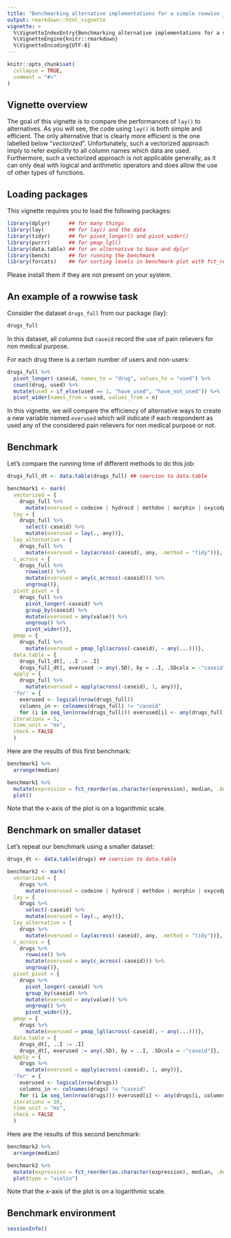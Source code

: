 ```yaml
---
title: "Benchmarking alternative implementations for a simple rowwise job"
output: rmarkdown::html_vignette
vignette: >
  %\VignetteIndexEntry{Benchmarking alternative implementations for a simple rowwise job}
  %\VignetteEngine{knitr::rmarkdown}
  %\VignetteEncoding{UTF-8}
---
```


```r
knitr::opts_chunk$set(
  collapse = TRUE,
  comment = "#>"
)
```

## Vignette overview

The goal of this vignette is to compare the performances of `lay()` to alternatives.
As you will see, the code using `lay()` is both simple and efficient.
The only alternative that is clearly more efficient is the one labelled below "*vectorized*".
Unfortunately, such a vectorized approach imply to refer explicitly to all column names which data are used.
Furthermore, such a vectorized approach is not applicable generally, as it can only deal with logical
and arithmetic operators and does allow the use of other types of functions.


## Loading packages

This vignette requires you to load the following packages:

```r
library(dplyr)      ## for many things
library(lay)        ## for lay() and the data
library(tidyr)      ## for pivot_longer() and pivot_wider()
library(purrr)      ## for pmap_lgl()
library(data.table) ## for an alternative to base and dplyr
library(bench)      ## for running the benchmark
library(forcats)    ## for sorting levels in benchmark plot with fct_reorder()
```

Please install them if they are not present on your system.


## An example of a rowwise task

Consider the dataset `drugs_full` from our package {lay}:
```r
drugs_full
```

In this dataset, all columns but `caseid` record the use of pain relievers for non medical purpose.

For each drug there is a certain number of users and non-users:
```r
drugs_full %>%
  pivot_longer(-caseid, names_to = "drug", values_to = "used") %>%
  count(drug, used) %>%
  mutate(used = if_else(used == 1, "have_used", "have_not_used")) %>%
  pivot_wider(names_from = used, values_from = n)
```

In this vignette, we will compare the efficiency of alternative ways to create a new variable named `everused` which will indicate if each respondent as used any of the considered pain relievers for non medical purpose or not.

## Benchmark

Let's compare the running time of different methods to do this job:

```r
drugs_full_dt <- data.table(drugs_full) ## coercion to data.table

benchmark1 <- mark(
  vectorized = {
    drugs_full %>%
      mutate(everused = codeine | hydrocd | methdon | morphin | oxycodp | tramadl | vicolor)},
  lay = {
    drugs_full %>%
      select(-caseid) %>%
      mutate(everused = lay(., any))},
  lay_alternative = {
    drugs_full %>%
      mutate(everused = lay(across(-caseid), any, .method = "tidy"))},
  c_across = {
    drugs_full %>%
      rowwise() %>%
      mutate(everused = any(c_across(-caseid))) %>%
      ungroup()},
  pivot_pivot = {
    drugs_full %>%
      pivot_longer(-caseid) %>%
      group_by(caseid) %>%
      mutate(everused = any(value)) %>%
      ungroup() %>%
      pivot_wider()},
  pmap = {
    drugs_full %>%
      mutate(everused = pmap_lgl(across(-caseid), ~ any(...)))},
  data.table = {
    drugs_full_dt[, ..I := .I]
    drugs_full_dt[, everused := any(.SD), by = ..I, .SDcols = -"caseid"]},
  apply = {
    drugs_full %>%
      mutate(everused = apply(across(-caseid), 1, any))},
  'for' = {
    everused <- logical(nrow(drugs_full))
    columns_in <- colnames(drugs_full) != "caseid"
    for (i in seq_len(nrow(drugs_full))) everused[i] <- any(drugs_full[i, columns_in])},
  iterations = 5,
  time_unit = "ms",
  check = FALSE
  )
```

Here are the results of this first benchmark:
```r
benchmark1 %>%
  arrange(median)
```

```r
benchmark1 %>%
  mutate(expression = fct_reorder(as.character(expression), median, .desc = TRUE)) %>%
  plot()
```

Note that the x-axis of the plot is on a logarithmic scale.

## Benchmark on smaller dataset

Let's repeat our benchmark using a smaller dataset:

```r
drugs_dt <- data.table(drugs) ## coercion to data.table

benchmark2 <- mark(
  vectorized = {
    drugs %>%
      mutate(everused = codeine | hydrocd | methdon | morphin | oxycodp | tramadl | vicolor)},
  lay = {
    drugs %>%
      select(-caseid) %>%
      mutate(everused = lay(., any))},
  lay_alternative = {
    drugs %>%
      mutate(everused = lay(across(-caseid), any, .method = "tidy"))},
  c_across = {
    drugs %>%
      rowwise() %>%
      mutate(everused = any(c_across(-caseid))) %>%
      ungroup()},
  pivot_pivot = {
    drugs %>%
      pivot_longer(-caseid) %>%
      group_by(caseid) %>%
      mutate(everused = any(value)) %>%
      ungroup() %>%
      pivot_wider()},
  pmap = {
    drugs %>%
      mutate(everused = pmap_lgl(across(-caseid), ~ any(...)))},
  data.table = {
    drugs_dt[, ..I := .I]
    drugs_dt[, everused := any(.SD), by = ..I, .SDcols = -"caseid"]},
  apply = {
    drugs %>%
      mutate(everused = apply(across(-caseid), 1, any))},
  'for' = {
    everused <- logical(nrow(drugs))
    columns_in <- colnames(drugs) != "caseid"
    for (i in seq_len(nrow(drugs))) everused[i] <- any(drugs[i, columns_in])},
  iterations = 30,
  time_unit = "ms",
  check = FALSE
  )
```

Here are the results of this second benchmark:
```r
benchmark2 %>%
  arrange(median)
```

```r
benchmark2 %>%
  mutate(expression = fct_reorder(as.character(expression), median, .desc = TRUE)) %>%
  plot(type = "violin")
```

Note that the x-axis of the plot is on a logarithmic scale.

## Benchmark environment

```r
sessionInfo()
```

